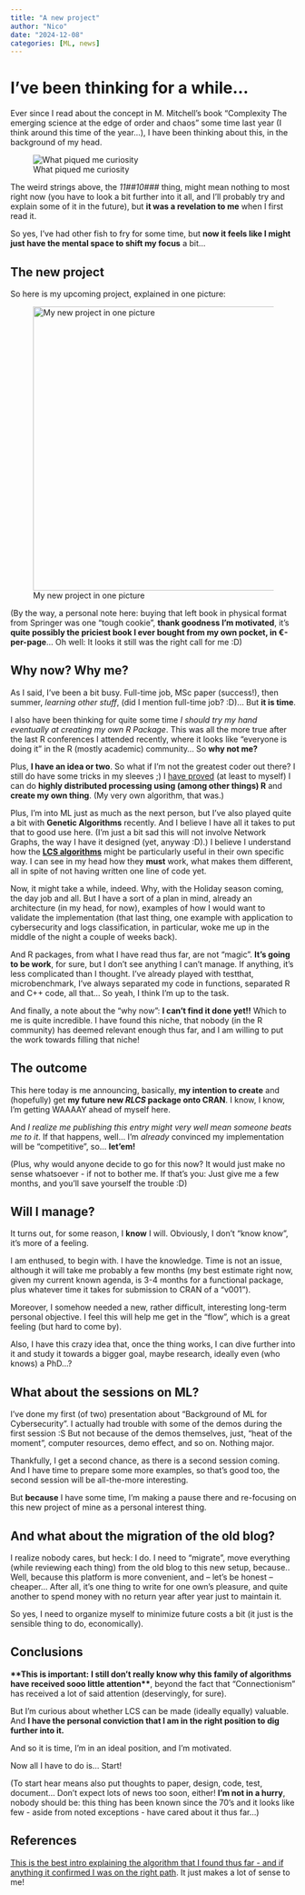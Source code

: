 ```yaml
---
title: "A new project"
author: "Nico"
date: "2024-12-08"
categories: [ML, news]
---
```


# I've been thinking for a while...

Ever since I read about the concept in M. Mitchell's book "Complexity The emerging science at the edge of order and chaos" some time last year (I think around this time of the year...), I have been thinking about this, in the background of my head.

![What piqued me curiosity](IMG_5050.jpg){fig-align="center"}

The weird strings above, the *11##10###* thing, might mean nothing to most right now (you have to look a bit further into it all, and I'll probably try and explain some of it in the future), but **it was a revelation to me** when I first read it.

So yes, I've had other fish to fry for some time, but **now it feels like I might just have the mental space to shift my focus** a bit...

## The new project

So here is my upcoming project, explained in one picture:

![My new project in one picture](image0.jpeg){fig-alt="LCS Intro Book and R Package" fig-align="center" width="500"}

(By the way, a personal note here: buying that left book in physical format from Springer was one "tough cookie", **thank goodness I'm motivated**, it's **quite possibly the priciest book I ever bought from my own pocket, in €-per-page**... Oh well: It looks it still was the right call for me :D)

## Why now? Why me?

As I said, I've been a bit busy. Full-time job, MSc paper (success!), then summer, *learning other stuff*, (did I mention full-time job? :D)... But **it is time**.

I also have been thinking for quite some time *I should try my hand eventually at creating my own R Package*. This was all the more true after the last R conferences I attended recently, where it looks like "everyone is doing it" in the R (mostly academic) community... So **why not me?**

Plus, **I have an idea or two**. So what if I'm not the greatest coder out there? I still do have some tricks in my sleeves ;) I <a href="https://openaccess.uoc.edu/bitstream/10609/150434/1/nleconteFMDP0624report.pdf" target="_blank">have proved</a> (at least to myself) I can do **highly distributed processing using (among other things) R** and **create my own thing**. (My very own algorithm, that was.)

Plus, I'm into ML just as much as the next person, but I've also played quite a bit with **Genetic Algorithms** recently. And I believe I have all it takes to put that to good use here. (I'm just a bit sad this will not involve Network Graphs, the way I have it designed (yet, anyway :D).) I believe I understand how the <a href="https://en.wikipedia.org/wiki/Learning_classifier_system" target="_blank">**LCS algorithms**</a> might be particularly useful in their own specific way. I can see in my head how they **must** work, what makes them different, all in spite of not having written one line of code yet.

Now, it might take a while, indeed. Why, with the Holiday season coming, the day job and all. But I have a sort of a plan in mind, already an architecture (in my head, for now), examples of how I would want to validate the implementation (that last thing, one example with application to cybersecurity and logs classification, in particular, woke me up in the middle of the night a couple of weeks back).

And R packages, from what I have read thus far, are not "magic". **It's going to be work**, for sure, but I don't see anything I can't manage. If anything, it's less complicated than I thought. I've already played with testthat, microbenchmark, I've always separated my code in functions, separated R and C++ code, all that... So yeah, I think I'm up to the task.

And finally, a note about the "why now": **I can't find it done yet!!** Which to me is quite incredible. I have found this niche, that nobody (in the R community) has deemed relevant enough thus far, and I am willing to put the work towards filling that niche!

## The outcome

This here today is me announcing, basically, **my intention to create** and (hopefully) get **my future new *RLCS* package onto CRAN**. I know, I know, I'm getting WAAAAY ahead of myself here.

And *I realize me publishing this entry might very well mean someone beats me to it*. If that happens, well... I'm *already* convinced my implementation will be "competitive", so... **let'em!**

(Plus, why would anyone decide to go for this now? It would just make no sense whatsoever - if not to bother me. If that's you: Just give me a few months, and you'll save yourself the trouble :D)

## Will I manage?

It turns out, for some reason, I **know** I will. Obviously, I don't "know know", it's more of a feeling.

I am enthused, to begin with. I have the knowledge. Time is not an issue, although it will take me probably a few months (my best estimate right now, given my current known agenda, is 3-4 months for a functional package, plus whatever time it takes for submission to CRAN of a "v001").

Moreover, I somehow needed a new, rather difficult, interesting long-term personal objective. I feel this will help me get in the "flow", which is a great feeling (but hard to come by).

Also, I have this crazy idea that, once the thing works, I can dive further into it and study it towards a bigger goal, maybe research, ideally even (who knows) a PhD...?

## What about the sessions on ML?

I've done my first (of two) presentation about "Background of ML for Cybersecurity". I actually had trouble with some of the demos during the first session :S But not because of the demos themselves, just, "heat of the moment", computer resources, demo effect, and so on. Nothing major.

Thankfully, I get a second chance, as there is a second session coming. And I have time to prepare some more examples, so that's good too, the second session will be all-the-more interesting.

But **because** I have some time, I'm making a pause there and re-focusing on this new project of mine as a personal interest thing.

## And what about the migration of the old blog?

I realize nobody cares, but heck: I do. I need to "migrate", move everything (while reviewing each thing) from the old blog to this new setup, because.. Well, because this platform is more convenient, and – let's be honest – cheaper... After all, it's one thing to write for one own's pleasure, and quite another to spend money with no return year after year just to maintain it.

So yes, I need to organize myself to minimize future costs a bit (it just is the sensible thing to do, economically).

## Conclusions

**\*\*This is important:** **I still don't really know why this family of algorithms have received sooo little attention\*\***, beyond the fact that "Connectionism" has received a lot of said attention (deservingly, for sure).

But I'm curious about whether LCS can be made (ideally equally) valuable. And **I have the personal conviction that I am in the right position to dig further into it.**

And so it is time, I'm in an ideal position, and I'm motivated.

Now all I have to do is... Start!

(To start hear means also put thoughts to paper, design, code, test, document... Don't expect lots of news too soon, either! **I'm not in a hurry**, nobody should be: this thing has been known since the 70's and it looks like few - aside from noted exceptions - have cared about it thus far...)

## References

<a href="https://www.youtube.com/watch?v=CRge_cZ2cJc" target="_blank">This is the best intro explaining the algorithm that I found thus far - and if anything it confirmed I was on the right path</a>. It just makes a lot of sense to me!

